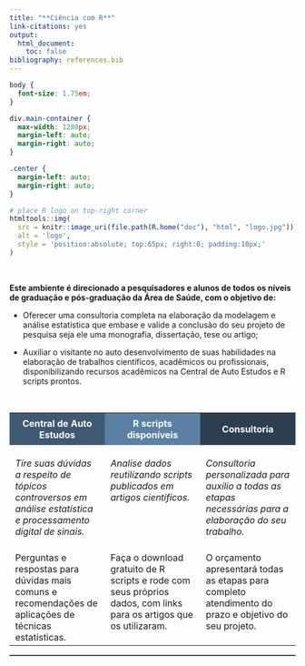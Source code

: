 ```yaml
---
title: "**Ciência com R**"
link-citations: yes
output:
  html_document:
    toc: false
bibliography: references.bib
---
```


```css
body {
  font-size: 1.75em;
}

div.main-container {
  max-width: 1280px;
  margin-left: auto;
  margin-right: auto;
}

.center {
  margin-left: auto;
  margin-right: auto;
}
```

```r
# place R logo on top-right corner
htmltools::img(
  src = knitr::image_uri(file.path(R.home("doc"), "html", "logo.jpg")),
  alt = 'logo',
  style = 'position:absolute; top:65px; right:0; padding:10px;'
)
```

<br>

**Este ambiente é direcionado a pesquisadores e alunos de todos os níveis de graduação e pós-graduação da Área de Saúde, com o objetivo de:**

* Oferecer uma consultoria completa na elaboração da modelagem e análise estatística que embase e valide a conclusão do seu projeto de pesquisa seja ele uma monografia, dissertação, tese ou artigo;

* Auxiliar o visitante no auto desenvolvimento de suas habilidades na elaboração de trabalhos científicos, acadêmicos ou profissionais, disponibilizando recursos acadêmicos na Central de Auto Estudos e R scripts prontos.

<br>

<table class="center" style="width=90%;">
  <colgroup>
       <col span="1" style="width: 30%;">
       <col span="1" style="width: 30%;">
       <col span="1" style="width: 30%;">
    </colgroup>
  <tr>
    <th style="background-color:#3f5973;padding:0.5em"><font color="white">Central de Auto Estudos</th>
    <th style="background-color:#5b80a4;padding:0.5em"><font color="white">R scripts disponíveis</th>
    <th style="background-color:#2C3E50;padding:0.5em"><font color="white">Consultoria</th>
  </tr>
  <tr style="vertical-align:top">
    <td style="padding-right:10px;padding-left:10px;"><br>*Tire suas dúvidas a respeito de tópicos controversos em análise estatística e processamento digital de sinais.*<br><br></td>
    <td style="padding-right:10px;padding-left:10px;"><br>*Analise dados reutilizando scripts publicados em artigos científicos.*<br><br></td>
    <td style="padding-right:10px;padding-left:10px;"><br>*Consultoria personalizada para auxílio a todas as etapas necessárias para a elaboração do seu trabalho.*<br><br></td> 
  </tr>
  <tr style="vertical-align:top">
    <td style="padding-right:10px;padding-left:10px;">Perguntas e respostas para dúvidas mais comuns e recomendações de aplicações de técnicas estatísticas.</td>
    <td style="padding-right:10px;padding-left:10px;">Faça o download gratuito de R scripts e rode com seus próprios dados, com links para os artigos que os utilizaram.</td>
    <td style="padding-right:10px;padding-left:10px;">O orçamento apresentará todas as etapas para completo atendimento do prazo e objetivo do seu projeto.</td>
  </tr>
</table>

<!--script for generating HORIZONTAL LINE-->
<hr style="height:2px;border-width:0;color:#2C3E50;background-color:#2C3E50">
